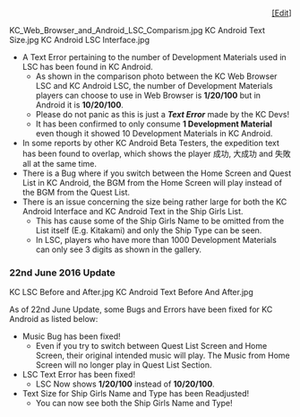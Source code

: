 <div style="float:right;">[http://kancolle.wikia.com/wiki/Template:KanColle_Android_beta_bugs?action=edit [Edit]]</div><br>
<!-- This template was created to allow multiple editors/contributors to include information pertaining to the bugs found in Kancolle Android beta version.-->
<!-- Please, if you found a bug with the game check first to see if the bug has already been reported or not. If not, please report the bug and provide screenshots where possible. It is also ok to edit out any personally identifiable information if needed.-->
<!-- Images should go into the gallery provided in the source below -->
<gallery type="slideshow" widths="300" hideaddbutton="true">
KC_Web_Browser_and_Android_LSC_Comparism.jpg
KC Android Text Size.jpg
KC Android LSC Interface.jpg
</gallery>
<!-- Each item found should ideally be listed in bullet form by having the first character on every line with an asterisk symbol (*) before the bug report. E.g. "* LSC bug - It is possible to go up to 9999"-->
*A Text Error pertaining to the number of Development Materials used in LSC has been found in KC Android. 
**As shown in the comparison photo between the KC Web Browser LSC and KC Android LSC, the number of Development Materials players can choose to use in Web Browser is '''1/20/100''' but in Android it is '''10/20/100'''. 
**Please do not panic as this is just a '''''Text Error''''' made by the KC Devs! 
**It has been confirmed to only consume '''1 Development Material''' even though it showed 10 Development Materials in KC Android.  
*In some reports by other KC Android Beta Testers, the expedition text has been found to overlap, which shows the player 成功, 大成功 and 失敗 all at the same time.
*There is a Bug where if you switch between the Home Screen and Quest List in KC Android, the BGM from the Home Screen will play instead of the BGM from the Quest List.
*There is an issue concerning the size being rather large for both the KC Android Interface and KC Android Text in the Ship Girls List.
**This has cause some of the Ship Girls Name to be omitted from the List itself (E.g. Kitakami) and only the Ship Type can be seen.
**In LSC, players who have more than 1000 Development Materials can only see 3 digits as shown in the gallery.

=== 22nd June 2016 Update ===
<gallery type="slideshow" widths="300" hideaddbutton="true">
KC LSC Before and After.jpg
KC Android Text Before And After.jpg
</gallery>

As of 22nd June Update, some Bugs and Errors have been fixed for KC Android as listed below:
*Music Bug has been fixed!
**Even if you try to switch between Quest List Screen and Home Screen, their original intended music will play. The Music from Home Screen will no longer play in Quest List Section.
*LSC Text Error has been fixed!
**LSC Now shows '''1/20/100''' instead of '''10/20/100'''.
*Text Size for Ship Girls Name and Type has been Readjusted!
**You can now see both the Ship Girls Name and Type!